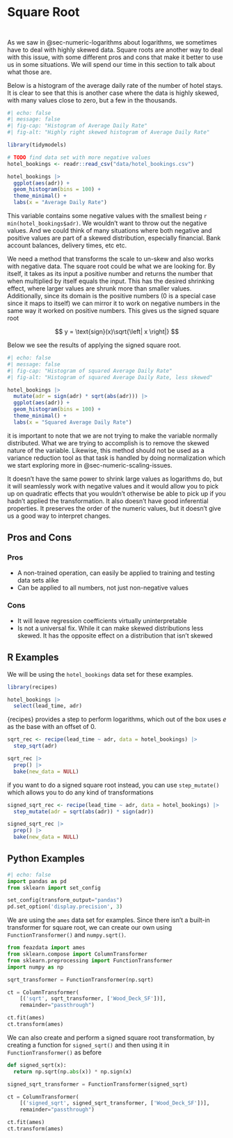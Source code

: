# Square Root {#sec-numeric-sqrt}

::: {style="visibility: hidden; height: 0px;"}
## Square Root
:::

As we saw in @sec-numeric-logarithms about logarithms, we sometimes have to deal with highly skewed data. Square roots are another way to deal with this issue, with some different pros and cons that make it better to use us in some situations. We will spend our time in this section to talk about what those are.

Below is a histogram of the average daily rate of the number of hotel stays. It is clear to see that this is another case where the data is highly skewed, with many values close to zero, but a few in the thousands.

```r
#| echo: false
#| message: false
#| fig-cap: "Histogram of Average Daily Rate"
#| fig-alt: "Highly right skewed histogram of Average Daily Rate"

library(tidymodels)

# TODO find data set with more negative values
hotel_bookings <- readr::read_csv("data/hotel_bookings.csv")

hotel_bookings |>
  ggplot(aes(adr)) +
  geom_histogram(bins = 100) +
  theme_minimal() +
  labs(x = "Average Daily Rate")
```

This variable contains some negative values with the smallest being `r min(hotel_bookings$adr)`. We wouldn't want to throw out the negative values. And we could think of many situations where both negative and positive values are part of a skewed distribution, especially financial. Bank account balances, delivery times, etc etc.

We need a method that transforms the scale to un-skew and also works with negative data. The square root could be what we are looking for. By itself, it takes as its input a positive number and returns the number that when multiplied by itself equals the input. This has the desired shrinking effect, where larger values are shrunk more than smaller values. Additionally, since its domain is the positive numbers (0 is a special case since it maps to itself) we can mirror it to work on negative numbers in the same way it worked on positive numbers. This gives us the signed square root

$$
y = \text{sign}(x)\sqrt{\left| x \right|}
$$

Below we see the results of applying the signed square root.

```r
#| echo: false
#| message: false
#| fig-cap: "Histogram of squared Average Daily Rate"
#| fig-alt: "Histogram of squared Average Daily Rate, less skewed"

hotel_bookings |>
  mutate(adr = sign(adr) * sqrt(abs(adr))) |>
  ggplot(aes(adr)) +
  geom_histogram(bins = 100) +
  theme_minimal() +
  labs(x = "Squared Average Daily Rate")
```

it is important to note that we are not trying to make the variable normally distributed. What we are trying to accomplish is to remove the skewed nature of the variable. Likewise, this method should not be used as a variance reduction tool as that task is handled by doing normalization which we start exploring more in @sec-numeric-scaling-issues.

It doesn't have the same power to shrink large values as logarithms do, but it will seamlessly work with negative values and it would allow you to pick up on quadratic effects that you wouldn't otherwise be able to pick up if you hadn't applied the transformation. It also doesn't have good inferential properties. It preserves the order of the numeric values, but it doesn't give us a good way to interpret changes.

## Pros and Cons

### Pros

- A non-trained operation, can easily be applied to training and testing data sets alike
- Can be applied to all numbers, not just non-negative values 

### Cons

- It will leave regression coefficients virtually uninterpretable
- Is not a universal fix. While it can make skewed distributions less skewed. It has the opposite effect on a distribution that isn't skewed

## R Examples

We will be using the `hotel_bookings` data set for these examples.

```r
library(recipes)

hotel_bookings |>
  select(lead_time, adr)
```

{recipes} provides a step to perform logarithms, which out of the box uses $e$ as the base with an offset of 0.

```r
sqrt_rec <- recipe(lead_time ~ adr, data = hotel_bookings) |>
  step_sqrt(adr)

sqrt_rec |>
  prep() |>
  bake(new_data = NULL)
```

if you want to do a signed square root instead, you can use `step_mutate()` which allows you to do any kind of transformations

```r
signed_sqrt_rec <- recipe(lead_time ~ adr, data = hotel_bookings) |>
  step_mutate(adr = sqrt(abs(adr)) * sign(adr))

signed_sqrt_rec |>
  prep() |>
  bake(new_data = NULL)
```

## Python Examples

```python
#| echo: false
import pandas as pd
from sklearn import set_config

set_config(transform_output="pandas")
pd.set_option('display.precision', 3)
```

We are using the `ames` data set for examples. Since there isn't a built-in transformer for square root, we can create our own using `FunctionTransformer()` and `numpy.sqrt()`.

```python
from feazdata import ames
from sklearn.compose import ColumnTransformer
from sklearn.preprocessing import FunctionTransformer
import numpy as np

sqrt_transformer = FunctionTransformer(np.sqrt)

ct = ColumnTransformer(
    [('sqrt', sqrt_transformer, ['Wood_Deck_SF'])], 
    remainder="passthrough")

ct.fit(ames)
ct.transform(ames)
```

We can also create and perform a signed square root transformation, by creating a function for `signed_sqrt()` and then using it in `FunctionTransformer()` as before

```python
def signed_sqrt(x):
  return np.sqrt(np.abs(x)) * np.sign(x)

signed_sqrt_transformer = FunctionTransformer(signed_sqrt)

ct = ColumnTransformer(
    [('signed_sqrt', signed_sqrt_transformer, ['Wood_Deck_SF'])], 
    remainder="passthrough")

ct.fit(ames)
ct.transform(ames)
```